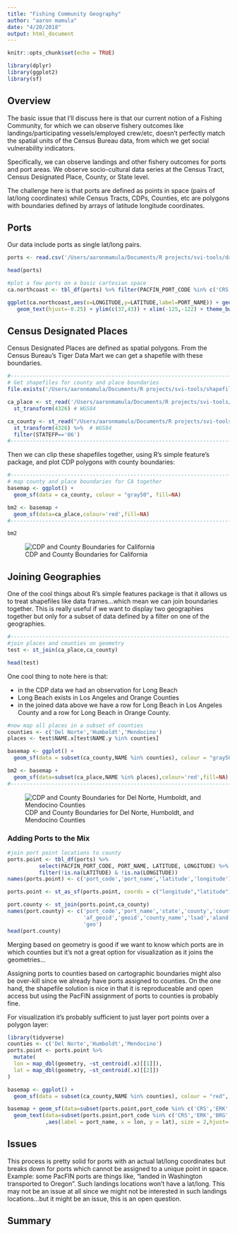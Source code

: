 ```yaml
---
title: "Fishing Community Geography"
author: "aaron mamula"
date: "4/20/2018"
output: html_document
---
```


```r
knitr::opts_chunk$set(echo = TRUE)
```

```r
library(dplyr)
library(ggplot2)
library(sf)

```

## Overview

The basic issue that I'll discuss here is that our current notion of a Fishing Community, for which we can observe fishery outcomes like landings/participating vessels/employed crew/etc, doesn't perfectly match the spatial units of the Census Bureau data, from which we get social vulnerability indicators.

Specifically, we can observe landings and other fishery outcomes for ports and port areas.  We observe socio-cultural data series at the Census Tract, Census Designated Place, County, or State level.

The challenge here is that ports are defined as points in space (pairs of lat/long coordinates) while Census Tracts, CDPs, Counties, etc are polygons with boundaries defined by arrays of latitude longitude coordinates.

## Ports

Our data include ports as single lat/long pairs.  

```r
ports <- read.csv('/Users/aaronmamula/Documents/R projects/svi-tools/data/port_locs.csv')

head(ports)

#plot a few ports on a basic cartesian space
ca.northcoast <- tbl_df(ports) %>% filter(PACFIN_PORT_CODE %in% c('CRS','ERK','BRG','BDG'))

ggplot(ca.northcoast,aes(x=LONGITUDE,y=LATITUDE,label=PORT_NAME)) + geom_point() + 
   geom_text(hjust=-0.25) + ylim(c(37,43)) + xlim(-125,-122) + theme_bw()
```


## Census Designated Places

Census Designated Places are defined as spatial polygons.  From the Census Bureau's Tiger Data Mart we can get a shapefile with these boundaries.

```r
#-----------------------------------------------------------------------
# Get shapefiles for county and place boundaries
file.exists('/Users/aaronmamula/Documents/R projects/svi-tools/shapefiles/cb_2016_06_place_500K/cb_2016_06_place_500K.shp')

ca_place <- st_read('/Users/aaronmamula/Documents/R projects/svi-tools/shapefiles/cb_2016_06_place_500K/cb_2016_06_place_500K.shp') %>% 
  st_transform(4326) # WGS84

ca_county <- st_read("/Users/aaronmamula/Documents/R projects/svi-tools/shapefiles/cb_2015_us_county_500K/cb_2015_us_county_500K.shp") %>% 
  st_transform(4326) %>%  # WGS84
  filter(STATEFP=='06') 
#-------------------------------------------------------------------------
```

Then we can clip these shapefiles together, using R's simple feature's package, and plot CDP polygons with county boundaries:

```r
#-------------------------------------------------------------------------
# map county and place boundaries for CA together
basemap <- ggplot() + 
  geom_sf(data = ca_county, colour = "gray50", fill=NA) 

bm2 <- basemap + 
  geom_sf(data=ca_place,colour='red',fill=NA)
#--------------------------------------------------------------------------

bm2
```

![CDP and County Boundaries for California](ca_cdp_county.png)

## Joining Geographies

One of the cool things about R's simple features package is that it allows us to treat shapefiles like data frames...which mean we can join boundaries together.  This is really useful if we want to display two geographies together but only for a subset of data defined by a filter on one of the geographies.

```r
#-------------------------------------------------------------------------
#join places and counties on geometry
test <- st_join(ca_place,ca_county)

head(test)
```

One cool thing to note here is that:

* in the CDP data we had an observation for Long Beach
* Long Beach exists in Los Angeles and Orange Counties
* in the joined data above we have a row for Long Beach in Los Angeles County and a row for Long Beach in Orange County.

```r
#now map all places in a subset of counties
counties <- c('Del Norte','Humboldt','Mendocino')
places <- test$NAME.x[test$NAME.y %in% counties]

basemap <- ggplot() + 
  geom_sf(data = subset(ca_county,NAME %in% counties), colour = "gray50", fill="gray50") 

bm2 <- basemap + 
  geom_sf(data=subset(ca_place,NAME %in% places),colour='red',fill=NA) + theme_bw()
#--------------------------------------------------------------------------
```


![CDP and County Boundaries for Del Norte, Humboldt, and Mendocino Counties](ca_northcoast_cdps.png)

### Adding Ports to the Mix

```r
#join port point locations to county
ports.point <- tbl_df(ports) %>%
          select(PACFIN_PORT_CODE, PORT_NAME, LATITUDE, LONGITUDE) %>%
          filter(!is.na(LATITUDE) & !is.na(LONGITUDE))
names(ports.point) <- c('port_code','port_name','latitude','longitude')

ports.point <- st_as_sf(ports.point, coords = c("longitude","latitude"), crs = 4326)

port.county <- st_join(ports.point,ca_county)
names(port.county) <- c('port_code','port_name','state','county','county_id',
                        'af_geoid','geoid','county_name','lsad','aland','awater',
                        'geo')
head(port.county)
```

Merging based on geometry is good if we want to know which ports are in which counties but it's not a great option for visualization as it joins the geometries...

Assigning ports to counties based on cartographic boundaries might also be over-kill since we already have ports assigned to counties.  On the one hand, the shapefile solution is nice in that it is reproduceable and open access but using the PacFIN assignment of ports to counties is probably fine.

For visualization it's probably sufficient to just layer port points over a polygon layer:


```r
library(tidyverse)
counties <- c('Del Norte','Humboldt','Mendocino')
ports.point <- ports.point %>% 
  mutate(
  lon = map_dbl(geometry, ~st_centroid(.x)[[1]]),
  lat = map_dbl(geometry, ~st_centroid(.x)[[2]])
) 

basemap <- ggplot() + 
  geom_sf(data = subset(ca_county,NAME %in% counties), colour = "red", fill="NA") 

basemap + geom_sf(data=subset(ports.point,port_code %in% c('CRS','ERK','BRG','ALB'))) + 
  geom_text(data=subset(ports.point,port_code %in% c('CRS','ERK','BRG','ALB'))
            ,aes(label = port_name, x = lon, y = lat), size = 2,hjust=-0.25)

```

## Issues

This process is pretty solid for ports with an actual lat/long coordinates but breaks down for ports which cannot be assigned to a unique point in space.  Example: some PacFIN ports are things like, "landed in Washington transported to Oregon".  Such landings locations won't have a lat/long.  This may not be an issue at all since we might not be interested in such landings locations...but it might be an issue, this is an open question. 

## Summary

